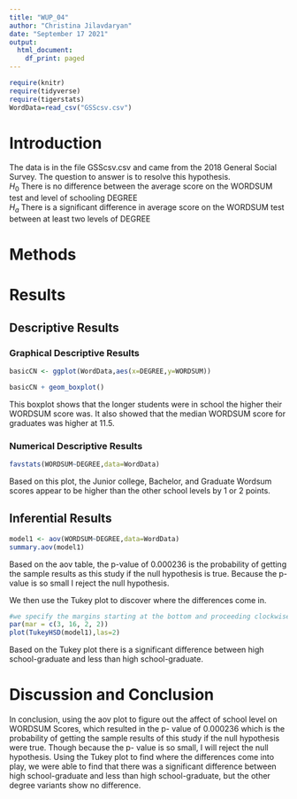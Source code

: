 ```yaml
---
title: "WUP_04"
author: "Christina Jilavdaryan"
date: "September 17 2021"
output:
  html_document:
    df_print: paged
---
```


```r
require(knitr)
require(tidyverse)
require(tigerstats)
WordData=read_csv("GSScsv.csv")
```

# Introduction

<!--In this section you explain what you are trying to show.  Where did the data come from?  What is the research or other question you are trying to answer?!-->

The data is in the file GSScsv.csv and came from the 2018 General Social Survey.  The question to answer is to resolve this hypothesis.  
$H_0$ There is no difference between the average score on the WORDSUM test and level of schooling DEGREE  
$H_a$ There is a significant difference in average score on the WORDSUM test between at least two levels of DEGREE  

# Methods

<!--Decide on your methods:  use "variable analysis" or other appropriate descriptors.  Make sure to choose at least one graphical method and at least one numerical method.!-->

# Results

<!--Divide this section into two sub-sections:  One for your descriptive  results and one for your inferential results.!-->

## Descriptive Results

### Graphical Descriptive Results


```r
basicCN <- ggplot(WordData,aes(x=DEGREE,y=WORDSUM))

basicCN + geom_boxplot()
```
  
  
  
This boxplot shows that the longer students were in school the higher their WORDSUM score was. It also showed that the median WORDSUM score for graduates was higher at 11.5.  

<!--Graphical results here.  Make sure to show your code.  Provide appropriate labels for axes, giving units if possible, and provide a good title for the graph, too.  Use the graphical results to describe the patterns if any that exist in the data as focused toward the research question!-->

### Numerical Descriptive Results



<!--Numerical results go here. Use the numerical results to describe the patterns if any that exist in the data as focused toward the research question!-->

```r
favstats(WORDSUM~DEGREE,data=WordData)
```
Based on this plot, the Junior college, Bachelor, and Graduate Wordsum scores appear to be higher than the other school levels by 1 or 2 points.


## Inferential Results

<!--State hypothesis clearly.  Make sure your discussion of the inferential test covers all the aspects that the test output produces, such as test statistic, p-value etc.  Make a decision about the null hypothesis, explain the assumptions on which the selected test/procedure was based, and why the chosen procedure satisfys the assumptions and is appropriate to answer the research question!-->

```r
model1 <- aov(WORDSUM~DEGREE,data=WordData)
summary.aov(model1)
```

Based on the aov table, the p-value of  0.000236 is the probability of getting the sample results as this study if the null hypothesis is true. Because the p- value is so small I reject the null hypothesis.

We then use the Tukey plot to discover where the differences come in.

```r
#we specify the margins starting at the bottom and proceeding clockwise - thus 8.7 is the left side margin to hold the names of the factors
par(mar = c(3, 16, 2, 2))
plot(TukeyHSD(model1),las=2)
```

Based on the Tukey plot there is a significant difference between high school-graduate and less than high school-graduate.

# Discussion and Conclusion

<!--Discussion and conclusion here.  If you found a relationship be sure to consider whether the relationship occurs because one of the variavbles causes the other, or whether they perhasps are related for some other reason.  Watch the chapter 6 videos from the GeorgeTown videos collection.!-->

In conclusion, using the aov plot to figure out the affect of school level on WORDSUM Scores, which resulted in the p- value of 0.000236 which is the probability of getting the sample results of this study if the null hypothesis were true. Though because the p- value is so small, I will reject the null hypothesis. Using the Tukey plot to find where the differences come into play, we were able to find that there was a significant difference between high school-graduate and less than high school-graduate, but the other degree variants show no difference.



